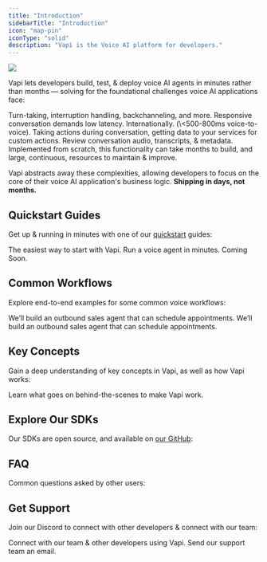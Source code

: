 ```yaml
---
title: "Introduction"
sidebarTitle: "Introduction"
icon: "map-pin"
iconType: "solid"
description: "Vapi is the Voice AI platform for developers."
---
```



<Frame>
  <img src="/static/graphics/intro/custom-vs-vapi.png" />
</Frame>

Vapi lets developers build, test, & deploy voice AI agents in minutes rather than months — solving for the foundational challenges voice AI applications face:

<CardGroup cols={2}>
  <Card
    title="Simulating the Flow of Natural Human Conversation"
    icon="people-arrows"
    iconType="regular"
    color="#e6aa20"
  >
    Turn-taking, interruption handling, backchanneling, and more.
  </Card>
  <Card title="Realtime/Low Latency Demands" icon="timer" iconType="regular" color="#f25130">
    Responsive conversation demands low latency. Internationally. (\<500-800ms voice-to-voice).
  </Card>
  <Card title="Taking Actions (Function Calling)" icon="function" iconType="regular">
    Taking actions during conversation, getting data to your services for custom actions.
  </Card>
  <Card title="Extracting Conversation Data" icon="waves-sine" iconType="regular" color="#CC42F9">
    Review conversation audio, transcripts, & metadata.
  </Card>
</CardGroup>

<Info>
  Implemented from scratch, this functionality can take months to build, and large, continuous,
  resources to maintain & improve.
</Info>

Vapi abstracts away these complexities, allowing developers to focus on the core of their voice AI application's business logic. **Shipping in days, not months.**

## Quickstart Guides

Get up & running in minutes with one of our [quickstart](/quickstart) guides:

<CardGroup cols={2}>
  <Card
    title="Dashboard Quickstart"
    icon="browser"
    iconType="solid"
    color="#54a7ff"
    href="/quickstart/dashboard"
  >
    The easiest way to start with Vapi. Run a voice agent in minutes.
  </Card>
  <Card title="Web Quickstart" icon="browser" iconType="regular" color="#54a7ff">
    Coming Soon.
  </Card>
</CardGroup>

## Common Workflows

Explore end-to-end examples for some common voice workflows:

<CardGroup cols={2}>
  <Card
    title="Outbound Sales"
    icon="phone-office"
    iconType="solid"
    color="#f5ac4c"
    href="/workflows/outbound-sales"
  >
    We’ll build an outbound sales agent that can schedule appointments.
  </Card>
  <Card
    title="Inbound Support"
    icon="phone"
    iconType="solid"
    color="#f5ac4c"
    href="/workflows/inbound-support"
  >
    We’ll build an outbound sales agent that can schedule appointments.
  </Card>
</CardGroup>

## Key Concepts

Gain a deep understanding of key concepts in Vapi, as well as how Vapi works:

<CardGroup cols={2}>
  <Card
    title="How Vapi Works"
    icon="network-wired"
    iconType="solid"
    href="/platform/how-vapi-works"
  >
    Learn what goes on behind-the-scenes to make Vapi work.
  </Card>
</CardGroup>

## Explore Our SDKs

Our SDKs are open source, and available on [our GitHub](https://github.com/VapiAI):

<SdkCards iconColor="#f4ff54" />

## FAQ

Common questions asked by other users:

<FaqSnippet />

## Get Support

Join our Discord to connect with other developers & connect with our team:

<CardGroup cols={2}>
  <Card
    title="Join Our Discord"
    icon="discord"
    iconType="solid"
    color="#5A65EA"
    href="https://discord.gg/pUFNcf2WmH"
  >
    Connect with our team & other developers using Vapi.
  </Card>
  <Card
    title="Email Support"
    icon="mailbox"
    iconType="solid"
    color="#7a7f85"
    href="mailto:support@vapi.ai"
  >
    Send our support team an email.
  </Card>
</CardGroup>
